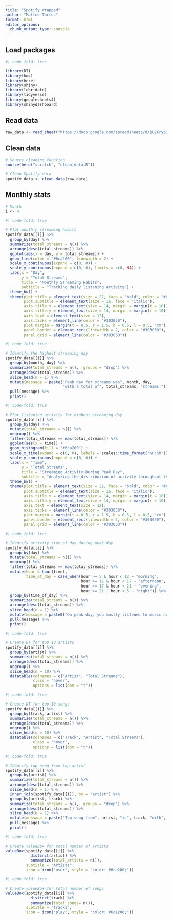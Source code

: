 ```yaml
---
title: "Spotify Wrapped"
author: "Matteo Torres"
format: html
editor_options: 
  chunk_output_type: console
---
```


## Load packages
```r
#| code-fold: true

library(DT)
library(hms)
library(here)
library(shiny)
library(lubridate)
library(tidyverse)
library(googlesheets4)
library(shinydashboard)
```

## Read data
```r
raw_data <- read_sheet("https://docs.google.com/spreadsheets/d/1U2XrypJcbxnK-hb4GnnqcOejY00HU1kcCVIfWHB_Q7A/edit?usp=sharing")
```

## Clean data
```r
# Source cleaning function
source(here("scratch", "clean_data.R"))

# Clean Spotify data
spotify_data <- clean_data(raw_data)
```

## Monthly stats
```r
# Month
i <- 4
```

```r
#| code-fold: true

# Plot monthly streaming habits
spotify_data[[i]] %>%
  group_by(day) %>%
  summarize(total_streams = n()) %>%
  arrange(desc(total_streams)) %>%
  ggplot(aes(x = day, y = total_streams)) +
  geom_line(color = "#6ca200", linewidth = 2) +
  scale_x_continuous(expand = c(0, 0)) +
  scale_y_continuous(expand = c(0, 0), limits = c(0, NA)) +
  labs(x = "Day",
       y = "Total Streams",
       title = "Monthly Streaming Habits",
       subtitle = "Tracking daily listening activity") +
  theme_bw() +
  theme(plot.title = element_text(size = 22, face = "bold", color = "#6ca200"),
        plot.subtitle = element_text(size = 16, face = "italic"),
        axis.title.x = element_text(size = 14, margin = margin(t = 10)),
        axis.title.y = element_text(size = 14, margin = margin(r = 10)),
        axis.text = element_text(size = 12),
        axis.ticks = element_line(color = "#303030"),
        plot.margin = margin(t = 0.5, r = 1.5, b = 0.5, l = 0.5, "cm"),
        panel.border = element_rect(linewidth = 2, color = "#303030"),
        panel.grid = element_line(color = "#303030"))
```

```r
#| code-fold: true

# Identify the highest streaming day
spotify_data[[i]] %>%
  group_by(month, day) %>%
  summarize(total_streams = n(), .groups = "drop") %>%
  arrange(desc(total_streams)) %>%
  slice_head(n = 1) %>%
  mutate(message = paste("Peak day for streams was", month, day, 
                         "with a total of", total_streams, "streams!")) %>%
  pull(message) %>%
  print()
```

```r
#| code-fold: true

# Plot listening activity for highest streaming day
spotify_data[[i]] %>%
  group_by(day) %>%
  mutate(total_streams = n()) %>%
  ungroup() %>%
  filter(total_streams == max(total_streams)) %>%
  ggplot(aes(x = time)) +
  geom_histogram(fill = "#6ca200") +
  scale_x_time(expand = c(0, 0), labels = scales::time_format("%H:%M")) +
  scale_y_continuous(expand = c(0, 0)) +
  labs(x = "Time",
       y = "Total Streams",
       title = "Streaming Activity During Peak Day",
       subtitle = "Analyzing the distribution of activity throughout the day") +
  theme_bw() +
  theme(plot.title = element_text(size = 22, face = "bold", color = "#6ca200"),
        plot.subtitle = element_text(size = 16, face = "italic"),
        axis.title.x = element_text(size = 14, margin = margin(t = 10)),
        axis.title.y = element_text(size = 14, margin = margin(r = 10)),
        axis.text = element_text(size = 12),
        axis.ticks = element_line(color = "#303030"),
        plot.margin = margin(t = 0.5, r = 1.5, b = 0.5, l = 0.5, "cm"),
        panel.border = element_rect(linewidth = 2, color = "#303030"),
        panel.grid = element_line(color = "#303030"))
```

```r
#| code-fold: true

# Identify activity time of day during peak day
spotify_data[[i]] %>%
  group_by(day) %>%
  mutate(total_streams = n()) %>%
  ungroup() %>%
  filter(total_streams == max(total_streams)) %>%
  mutate(hour = hour(time),
         time_of_day = case_when(hour >= 5 & hour < 12 ~ "morning",
                                 hour >= 12 & hour < 17 ~ "afternoon",
                                 hour >= 17 & hour < 21 ~ "evening",
                                 hour >= 21 | hour < 5 ~ "night")) %>% 
  group_by(time_of_day) %>%
  summarize(total_streams = n()) %>%
  arrange(desc(total_streams)) %>%
  slice_head(n = 1) %>%
  mutate(message = paste0("On peak day, you mostly listened to music during the ", time_of_day,".")) %>%
  pull(message) %>%
  print()
```

```r
#| code-fold: true

# Create DT for top 10 artists
spotify_data[[i]] %>%
  group_by(artist) %>%
  summarize(total_streams = n()) %>%
  arrange(desc(total_streams)) %>%
  ungroup() %>%
  slice_head(n = 10) %>%
  datatable(colnames = c("Artist", "Total Streams"),
            class = "hover",
            options = list(dom = "t"))
```

```r
#| code-fold: true

# Create DT for top 10 songs
spotify_data[[i]] %>%
  group_by(track, artist) %>%
  summarize(total_streams = n()) %>%
  arrange(desc(total_streams)) %>%
  ungroup() %>%
  slice_head(n = 10) %>%
  datatable(colnames = c("Track", "Artist", "Total Streams"),
            class = "hover",
            options = list(dom = "t"))
```

```r
#| code-fold: true

# Identify top song from top artist
spotify_data[[i]] %>%
  group_by(artist) %>%
  summarize(total_streams = n()) %>%
  arrange(desc(total_streams)) %>%
  slice_head(n = 1) %>%
  inner_join(spotify_data[[i]], by = "artist") %>%
  group_by(artist, track) %>%
  summarize(total_streams = n(), .groups = "drop") %>%
  arrange(desc(total_streams)) %>%
  slice_head(n = 1) %>%
  mutate(message = paste("Top song from", artist, "is", track, "with", total_streams, "streams!")) %>%
  pull(message) %>%
  print()
```

```r
#| code-fold: true

# Create valueBox for total number of artists
valueBox(spotify_data[[i]] %>%
           distinct(artist) %>%
           summarize(total_artists = n()),
         subtitle = "Artists",
         icon = icon("user", style = "color: #6ca200;"))
```

```r
#| code-fold: true

# Create valueBox for total number of songs
valueBox(spotify_data[[i]] %>%
           distinct(track) %>%
           summarize(total_songs= n()),
         subtitle = "Tracks",
         icon = icon("play", style = "color: #6ca200;"))
```


